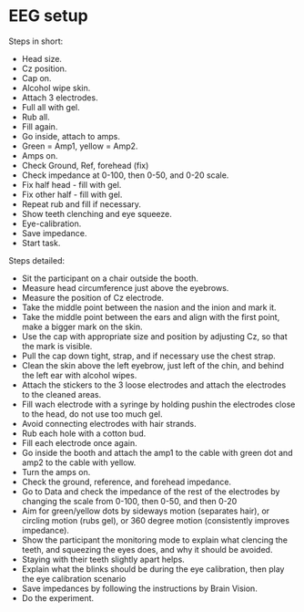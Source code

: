 # EEG setup {#EEG-setup}


Steps in short:

* Head size.
* Cz position.
* Cap on. 
* Alcohol wipe skin. 
* Attach 3 electrodes. 
* Full all with gel.
* Rub all.
* Fill again.
* Go inside, attach to amps. 
* Green = Amp1, yellow = Amp2.
* Amps on.
* Check Ground, Ref, forehead (fix)
* Check impedance at 0-100, then 0-50, and 0-20 scale.
* Fix half head - fill with gel. 
* Fix other half - fill with gel.
* Repeat rub and fill if necessary. 
* Show teeth clenching and eye squeeze. 
* Eye-calibration. 
* Save impedance. 
* Start task.


Steps detailed: 

* Sit the participant on a chair outside the booth.
* Measure head circumference just above the eyebrows. 
* Measure the position of Cz electrode.
* Take the middle point between the nasion and the inion and mark it. 
* Take the middle point between the ears and align with the first point, make a bigger mark on the skin.
* Use the cap with appropriate size and position by adjusting Cz, so that the mark is visible. 
* Pull the cap down tight, strap, and if necessary use the chest strap. 
* Clean the skin above the left eyebrow, just left of the chin, and behind the left ear with alcohol wipes.
* Attach the stickers to the 3 loose electrodes and attach the electrodes to the cleaned areas. 
* Fill wach electrode with a syringe by holding pushin the electrodes close to the head, do not use too much gel. 
* Avoid connecting electrodes with hair strands. 
* Rub each hole with a cotton bud. 
* Fill each electrode once again. 
* Go inside the booth and attach the amp1 to the cable with green dot and amp2 to the cable with yellow. 
* Turn the amps on. 
* Check the ground, reference, and forehead impedance. 
* Go to Data and check the impedance of the rest of the electrodes by changing the scale from 0-100, then 0-50, and then 0-20
* Aim for green/yellow dots by sideways motion (separates hair), or circling motion (rubs gel), or 360 degree motion (consistently improves impedance).
* Show the participant the monitoring mode to explain what clencing the teeth, and squeezing the eyes does, and why it should be avoided. 
* Staying with their teeth slightly apart helps. 
* Explain what the blinks should be during the eye calibration, then play the eye calibration scenario 
* Save impedances by following the instructions by Brain Vision. 
* Do the experiment. 






